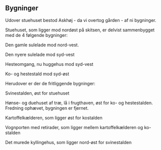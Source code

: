 ## Bygninger

Udover stuehuset bestod Askhøj - da vi overtog gården - af ni bygninger.

Stuehuset, som ligger mod nordøst på skitsen, er delvist sammenbygget med de 4 følgende bygninger:

Den gamle sulelade mod nord-vest.

Den nyere sulelade mod syd-vest

Hesteomgang, nu huggehus mod syd-vest

Ko- og hestestald mod syd-øst

Herudover er der de fritliggende bygninger:

Svinestalden, øst for stuehuset

Hønse- og duehuset af træ, lå i frugthaven, øst for ko- og hestestalden. Fredning ophævet, bygningen er fjernet.

Kartoffelkælderen, som ligger øst for kostalden

Vognporten med retirader, som ligger mellem kartoffelkælderen og ko-stalden

Det murede kyllingehus, som ligger nord-øst for svinestalden